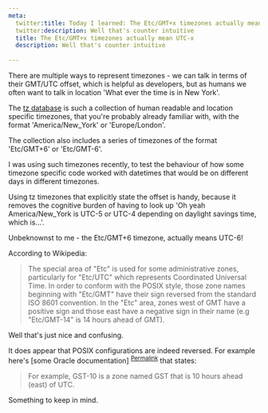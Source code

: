 ```yaml
---
meta:
  twitter:title: Today I learned: The Etc/GMT+x timezones actually mean UTC-x  
  twitter:description: Well that's counter intuitive
  title: The Etc/GMT+x timezones actually mean UTC-x 
  description: Well that's counter intuitive
  
---
```


There are multiple ways to represent timezones - we can talk in terms of their GMT/UTC offset, which is helpful as developers, but as humans we often want to talk in location 'What ever the time is in New York'. 

The [tz database](https://en.wikipedia.org/wiki/Tz_database) is such a collection of human readable and location specific timezones, that you're probably already familiar with, with the format 'America/New_York' or 'Europe/London'. 

The collection also includes a series of timezones of the format 'Etc/GMT+6' or 'Etc/GMT-6'. 

I was using such timezones recently, to test the behaviour of how some timezone specific code worked with datetimes that would be on different days in different timezones. 

Using tz timezones that explicitly state the offset is handy, because it removes the cognitive burden of having to look up 'Oh yeah America/New_York is UTC-5 or UTC-4 depending on daylight savings time, which is...'.

Unbeknownst to me - the Etc/GMT+6 timezone, actually means UTC-6! 

According to Wikipedia:

>The special area of "Etc" is used for some administrative zones, particularly for "Etc/UTC" which represents Coordinated Universal Time. In order to conform with the POSIX style, those zone names beginning with "Etc/GMT" have their sign reversed from the standard ISO 8601 convention. In the "Etc" area, zones west of GMT have a positive sign and those east have a negative sign in their name (e.g "Etc/GMT-14" is 14 hours ahead of GMT).

Well that's just nice and confusing. 

It does appear that POSIX configurations are indeed reversed. For example here's [some Oracle documentation] <sup>[Permalink](https://web.archive.org/web/20230821022910/https://docs.oracle.com/cd/E80921_01/html/esbc_ecz740_configuration/GUID-BDB20D7D-4656-44DF-B823-F7CE52E5CC8A.htm#Configuring-Timezone-using-POSIX-Format)</sup> that states:

>For example, GST-10 is a zone named GST that is 10 hours ahead (east) of UTC.

Something to keep in mind. 